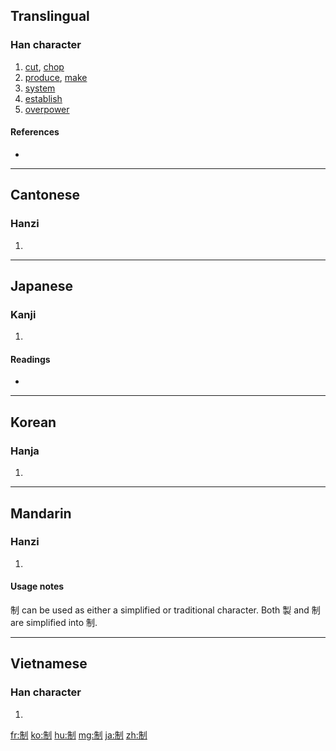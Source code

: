 {{also|製}}
==Translingual==

===Han character===
{{Han char|rn=18|rad=刀|as=06|sn=8|four=2220<sub>0</sub>|canj=竹月中弓 (HBLN)}}

# [[cut]], [[chop]]
# [[produce]], [[make]]
# [[system]]
# [[establish]]
# [[overpower]]

====References====
* {{Han ref|kx=0139.020|dkj=01961|dj=0315.100|hdz=10335.010|uh=5236|ud=21046|bh=A8EE|bd=43246}}

----

==Cantonese==

===Hanzi===
{{yue-hanzi|jyut=|y=jai3|tra=製}}

# {{defn|Cantonese|sort=刀06}}

----

==Japanese==

===Kanji===
{{ja-kanji|grade=5|rs=刀06}}

# {{defn|Japanese|sort=刀06}}

====Readings====
* {{ja-readings|on=[[せい]] (sei)|kun=[[おさえる]] (osaeru)}}

----

==Korean==

===Hanja===
{{ko-hanja|hangeul=제|rv=je|mr=che}}

# {{defn|Korean|sort=刀06}}

----

==Mandarin==

===Hanzi===
{{cmn-hanzi|tra=製|pin=[[zhì]] ([[zhi4]])|wg=chih<sup>4</sup>}}

# {{defn|Mandarin|sort=刀06}}

====Usage notes====
制 can be used as either a simplified or traditional character. Both 製 and 制 are simplified into 制.<!--Need further clarification about how an already-simplified character can be simplified into itself.-->

----

==Vietnamese==

===Han character===
{{vi-hantu|[[chế]], [[chới]], [[chơi]], [[choi]], [[xế]], [[xiết]]|rs=刀06}}

# {{defn|Vietnamese|sort=刀06}}

[[fr:制]]
[[ko:制]]
[[hu:制]]
[[mg:制]]
[[ja:制]]
[[zh:制]]